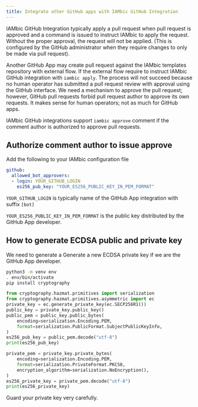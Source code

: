 ```yaml
---
title: Integrate other GitHub apps with IAMbic GitHub Integration
---
```


IAMbic GitHub Integration typically apply a pull request when pull request
is approved and a command is issued to instruct IAMbic to apply the request.
Without the proper approval, the request will not be applied.
(This is configured by the GitHub administrator when they
require changes to only be made via pull request).

Another GitHub App may create pull request against the IAMbic templates
repository with external flow. If the external flow require to instruct
IAMbic GitHub integration with `iambic apply`. The process will not succeed
because no human operator has submitted a pull request review with approval
using the GitHub interface. We need a mechanism to approve the pull request;
however, GitHub pull requests forbid pull request author to approve its own
requests. It makes sense for human operators; not as much for GitHub apps.

IAMbic GitHub integrations support `iambic approve` comment if the comment
author is authorized to approve pull requests.

## Authorize comment author to issue approve

Add the following to your IAMbic configuration file

```yaml
github:
  allowed_bot_approvers:
  - login: YOUR_GITHUB_LOGIN
    es256_pub_key: "YOUR_ES256_PUBLIC_KEY_IN_PEM_FORMAT"
```

`YOUR_GITHUB_LOGIN` is typically name of the GitHub App integration with suffix `[bot]`

`YOUR_ES256_PUBLIC_KEY_IN_PEM_FORMAT` is the public key distributed by the GitHub App developer.

## How to generate ECDSA public and private key

We need to generate a Generate a new ECDSA private key if we are the GitHub App developer.

```bash
python3 -m venv env
. env/bin/activate
pip install cryptography
```

```python
from cryptography.hazmat.primitives import serialization
from cryptography.hazmat.primitives.asymmetric import ec
private_key = ec.generate_private_key(ec.SECP256R1())
public_key = private_key.public_key()
public_pem = public_key.public_bytes(
    encoding=serialization.Encoding.PEM,
    format=serialization.PublicFormat.SubjectPublicKeyInfo,
)
es256_pub_key = public_pem.decode("utf-8")
print(es256_pub_key)

private_pem = private_key.private_bytes(
    encoding=serialization.Encoding.PEM,
    format=serialization.PrivateFormat.PKCS8,
    encryption_algorithm=serialization.NoEncryption(),
)
es256_private_key = private_pem.decode("utf-8")
print(es256_private_key)
```

Guard your private key very carefully.